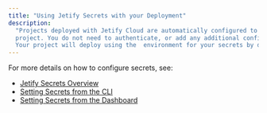 ```yaml
---
title: "Using Jetify Secrets with your Deployment"
description:
  "Projects deployed with Jetify Cloud are automatically configured to use  when deploying your
  project. You do not need to authenticate, or add any additional configuration to use your secrets.
  Your project will deploy using the  environment for your secrets by default."
---
```


For more details on how to configure secrets, see:

- [Jetify Secrets Overview](/docs/cloud/secrets/)
- [Setting Secrets from the CLI](/docs/cloud/secrets/secrets_cli/)
- [Setting Secrets from the Dashboard](/docs/cloud/secrets/dashboard_secrets/)
